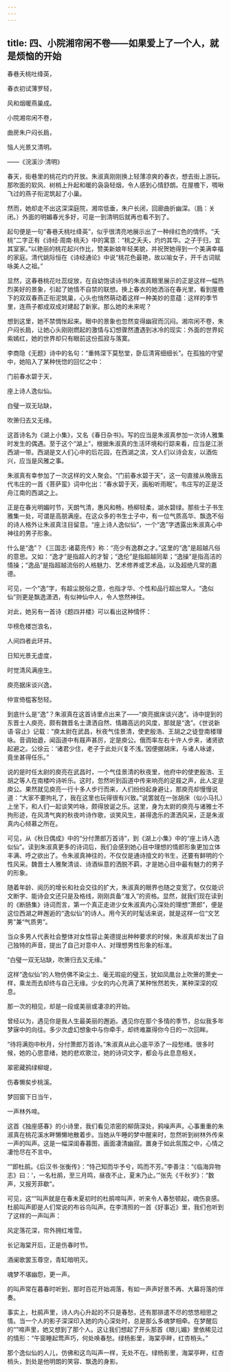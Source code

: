 ```yaml
---
---
---
```

title: 四、小院湘帘闲不卷——如果爱上了一个人，就是烦恼的开始
---




春巷夭桃吐绛英，

春衣初试薄罗轻，

风和烟暖燕巢成。

小院湘帘闲不卷，

曲房朱户闷长扃，

恼人光景又清明。

——《浣溪沙·清明》

春天，街巷里的桃花灼灼开放。朱淑真刚刚换上轻薄凉爽的春衣，想去街上游玩。那吹面的软风、树梢上升起和暖的袅袅轻烟，令人感到心情舒朗。在屋檐下，啁啾飞过的燕子衔泥筑起了小巢。

然而，她却走不出这深深庭院，湘帘低垂，朱户长闭，回廊曲折幽深。（扃：关闭。）外面的明媚春光多好，可是一到清明后就再也看不到了。



起句便是一句“春巷夭桃吐绛英”，似乎很清亮地展示出了一种绯红色的情怀。“夭桃”二字正有《诗经·周南·桃夭》中的寓意：“桃之夭夭，灼灼其华。之子于归，宜其室家。”以艳丽的桃花起兴作比，赞美新娘年轻美貌，并祝贺她得到一个美满幸福的家庭。清代姚际恒在《诗经通论》中说“桃花色最艳，故以喻女子，开千古词赋咏美人之祖。”

显然，这春巷桃花吐蕊绽放，在自幼饱读诗书的朱淑真眼里展示的正是这样一幅热烈美好的景象，引起了她情不自禁的联想。换上春衣的她洒浴在春光里，看到屋檐下的双双春燕正衔泥筑巢，心头也悄然萌动着这样一种美妙的意蕴：这样的季节里，连燕子都成双成对建起了新家。那么她的未来呢？

想到这里，她不禁惆怅起来。眼中的景象也忽然变得幽寂而沉闷。湘帘闲不卷，朱户闷长扃，让她心头刚刚燃起的激情与幻想骤然遭遇到冰冷的现实：外面的世界姹紫嫣红，她的世界却只有眼前这份孤寂与落寞。

李商隐《无题》诗中的名句：“重帏深下莫愁堂，卧后清宵细细长”。在孤独的守望中，她陷入了某种恍惚的回忆之中：



门前春水碧于天，

座上诗人逸似仙。

白璧一双无玷缺，

吹箫归去又无缘。

这首诗名为《湖上小集》，又名《春日杂书》。写的应当是朱淑真参加一次诗人雅集时发生的偶遇。至于这个“湖上”，根据朱淑真的生活环境和行踪来看，应当是江浙西湖一带。西湖是文人们心中的后花园，在西湖之滨，文人们以诗会友，以酒佐兴，应当是风雅之事。

朱淑真有幸参加了一次这样的文人聚会。“门前春水碧于天”，这一句直接从晚唐五代韦庄的一首《菩萨蛮》词中化出：“春水碧于天，画船听雨眠”。韦庄写的正是泛舟江南的西湖之上。

正是在春光明媚时节，天朗气清，惠风和畅，杨柳轻柔，湖水碧绿。那些士子书生雅集一处，可谓是高朋满座。在这众多的书生士子中，有一位气质高华、飘逸不俗的诗人格外让朱淑真注目留意。“座上诗人逸似仙”，一个“逸”字透露出朱淑真心中神往的男子形象。



什么是“逸”？《三国志·诸葛亮传》称：“亮少有逸群之才。”这里的“逸”是超越凡俗的意思。又如：“逸才”是指超人的才智；“逸伦”是指超越同辈；“逸操”是指高洁的情操；“逸品”是指超越流俗的人格魅力、艺术修养或艺术品，以及超绝凡常的嘉德。

可见，一个“逸”字，有超尘脱俗之意，也指才华、个性和品行超出常人。“逸似仙”则更是飘逸潇洒，有似神仙中人，令人悠然神往。

对此，她另有一首诗《题四并楼》可以看出这种情怀：

华榜危楼岂浪名，

人间四者此环并。

日知光景无虚度，

时觉清风满座生。

庾亮据床谈兴逸，

仲宣倚槛客愁轻。



到底什么是“逸”？朱淑真在这首诗里点出来了——“庾亮据床谈兴逸”。诗中提到的东晋士人庾亮，颇有魏晋名士潇洒自然、情趣高远的风度，那就是“逸”。《世说新语·容止》记载：“庾太尉在武昌，秋夜气佳景清，使吏殷浩、王胡之之徒登南楼理咏。音调始遒，闻函道中有屐声甚厉，定是庾公。俄而率左右十许人步来，诸贤欲起避之。公徐云：‘诸君少住，老子于此处兴复不浅。’因便据胡床，与诸人咏谑，竟坐甚得任乐。”

说的是时任太尉的庾亮在武昌时，一个气佳景清的秋夜里，他府中的使吏殷浩、王胡之等人在南楼吟诗听乐。这时，忽然听到函道中传来响亮的足屐之声，此人定是庾公。果然就见庾亮一行十多人步行而来，人们纷纷起身避让，那庾亮却慢慢说道：“大家不要拘礼了，我在这里也玩得很有兴致。”说罢就在一张胡床（似小马扎）上坐下，和人们一起谈笑吟咏，颇得放诞之乐。这里，身为太尉的庾亮与诸雅士不拘形迹，在风清气爽的秋夜吟诗作歌，谈笑风生，甚得逸乐的潇洒风采，正是朱淑真内心倾慕之所在。

可见，从《秋日偶成》中的“分付萧郎万首诗”，到《湖上小集》中的“座上诗人逸似仙”。读到朱淑真更多的诗词后，我们会感到她心目中理想的情郎形象更加立体丰满、呼之欲出了。令朱淑真神往的，不仅仅是通诗擅文的书生，还要有鲜明的个性风采。魏晋士人雅聚清谈、诗酒纵意的洒脱不羁，才是她心目中最有魅力的男子的形象。



随着年龄、阅历的增长和社会交往的扩大，朱淑真的眼界也随之变宽了。仅仅能识文断字、能诗会文还只是及格线，刚刚具备“准入”的资格。显然，就我们现在读到的《断肠集》诗词而言，第一个真正走进少女朱淑真内心深处的理想“萧郎”，便是这位西湖之畔邂逅的“逸似仙”的诗人。用今天的时髦话来说，就是这样一位“文艺男”兼“气质男”。

当众多男人代表社会整体对女性容止美德提出种种要求的时候，朱淑真却发出了自己独特的声音，提出了自己对意中人、对理想男性形象的标准。

“白璧一双无玷缺，吹箫归去又无缘。”

这样“逸似仙”的人物仿佛不染尘土、毫无瑕疵的璧玉，犹如凤凰台上吹箫的萧史一样，乘龙而去却终与自己无缘。少女的内心充满了某种怅然若失，某种深深的叹息。

那一次的相见，却是一段或美丽或凄凉的开始。

曾经以为，遇见你是我人生最美丽的邂逅。遇见你在那个多情的季节，总似我多年梦寐中的向往。多少次虚幻想象中与你牵手，却终难赢得你今日的一次回眸。

“待将满抱中秋月，分付萧郎万首诗。”朱淑真从此心底平添了一段愁绪。很多时候，她的心思意绪，她的悲欢歌泣，她的诗词文字，都会与此息息相关。



翠密藏鸦绿柳堤，

伤春懒矣步桃溪。

梦回窗下日当午，

一声林外啼。

这首《独座感春》的小诗里，我们看见浓密的柳荫深处，鸦噪声声。心事重重的朱淑真在桃花溪水畔懒懒地散着步。当她从午睡的梦中醒来时，忽然听到树林外传来一声的叫声。这是一幅深闺春暮图，画面凄清幽寂。置身于如此氛围之中，心情之凄怆尽在不言中。

“”即杜鹃。《后汉书·张衡传》：“恃己知而华予兮，鸣而不芳。”李善注：“《临海异物志》曰：‘，一名杜鹃，至三月鸣，昼夜不止，夏末乃止。’”张先《千秋岁》：“数声，又报芳菲歇”。

可见，这“”叫声就是在春末夏初时的杜鹃啼叫声，听来令人春愁顿起，魂伤哀感。杜鹃叫声即是人们常说的布谷鸟叫声。在李清照的一首《好事近》里，我们也听到了这样的一声叫声：



风定落花深，帘外拥红堆雪。

长记海棠开后，正是伤春时节。

酒阑歌罢玉尊空，青缸暗明灭。

魂梦不堪幽怨，更一声。

的叫声常在暮春时听到，那时百花开始凋落，有如一声声好景不再、大幕将落的伴奏。

事实上，杜鹃声里，诗人内心升起的不只是春愁，还有那排遣不尽的悠悠相思之情。当一个人的影子深深印入她的内心深处时，总是那么多魂梦相牵。在梦醒后的“”啼声里，她又想到了那个人。这让我们想起了开头那首《眼儿媚》里依稀见过的情形：“午窗睡起莺声巧，何处唤春愁。绿杨影里，海棠亭畔，红杏梢头。”

那个逸似仙的人儿，仿佛和这鸟叫声一样，无处不在。绿杨影里，海棠亭畔，红杏梢头，到处是他明朗的笑容、飘逸的身影。